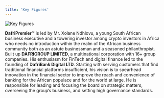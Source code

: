 ```yaml
---
title: 'Key Figures'
---
```


<img src="/images/key-figures.jpg" class="h-96 w-auto" alt="Key Figures" />

**DafriPremier™** is led by Mr. Xolane Ndhlovu, a young South African business executive and a towering investor among crypto investors in Africa who needs no introduction within the realm of the African business community both as an astute businessman and a seasoned philanthropist. Built up **DAFRIGROUP LIMITED**, a multinational corporation with 16+ group companies. His enthusiasm for FinTech and digital finance led to the founding of **DafriBank Digital LTD**. Starting with serving customers that find traditional financial platforms insufficient, his vision is to spearhead innovation in the financial sector to improve the reach and convenience of banking for the African populace and for the world at large. He is responsible for leading and focusing the board on strategic matters, overseeing the group’s business, and setting high governance standards.
